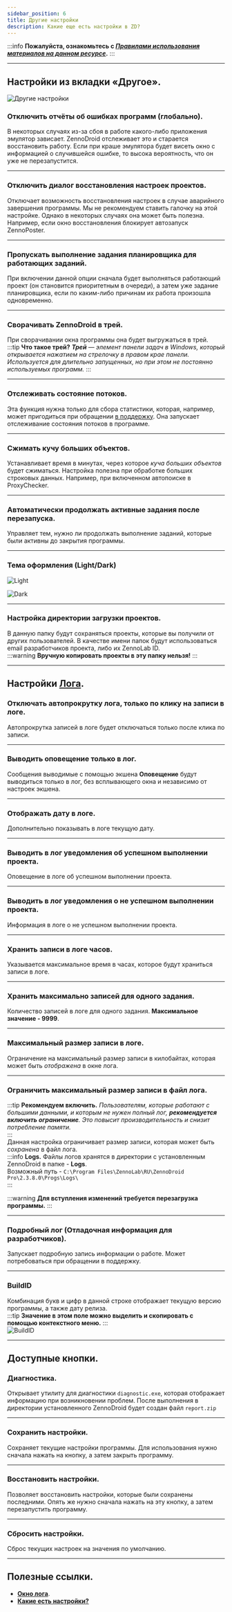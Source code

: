```yaml
---
sidebar_position: 6
title: Другие настройки
description: Какие еще есть настройки в ZD?
---
```


:::info **Пожалуйста, ознакомьтесь с [*Правилами использования материалов на данном ресурсе*](../Disclaimer).**
:::
_______________________________________________
## Настройки из вкладки «Другое».  

![Другие настройки](./assets/Other_Settings/Other_Settings_pic1.png)
  
### Отключить отчёты об ошибках программ (глобально).  
В некоторых случаях из-за сбоя в работе какого-либо приложения эмулятор зависает. ZennoDroid отслеживает это и старается восстановить работу. Если при краше эмулятора будет висеть окно с информацией о случившейся ошибке, то высока вероятность, что он уже не перезапустится.    
_______________________________________________
### Отключить диалог восстановления настроек проектов.  
Отключает возможность восстановления настроек в случае аварийного завершения программы. Мы не рекомендуем ставить галочку на этой настройке. Однако в некоторых случаях она может быть полезна. Например, если окно восстановления блокирует автозапуск ZennoPoster.  
_______________________________________________
### Пропускать выполнение задания планировщика для работающих заданий.  
При включении данной опции сначала будет выполняться работающий проект (он становится приоритетным в очереди), а затем уже задание планировщика, если по каким-либо причинам их работа произошла одновременно.  
_______________________________________________
### Сворачивать ZennoDroid в трей.  
При сворачивании окна программы она будет выгружаться в трей.  
:::tip **Что такое трей?**
***Трей** — элемент панели задач в Windows, который открывается нажатием на стрелочку в правом крае панели. Используется для длительно запущенных, но при этом не постоянно используемых программ.* 
:::  
_______________________________________________
### Отслеживать состояние потоков.  
Эта функция нужна только для сбора статистики, которая, например, может пригодиться при обращении [в поддержку](https://helpdesk.zennolab.com/ru/conversation/new). Она запускает отслеживание состояния потоков в программе.  
_______________________________________________
### Сжимать кучу больших объектов.  
Устанавливает время в минутах, через которое *куча больших объектов* будет сжиматься. Настройка полезна при обработке больших строковых данных. Например, при включенном автопоиске в ProxyChecker.  
_______________________________________________
### Автоматически продолжать активные задания после перезапуска.  
Управляет тем, нужно ли продолжать выполнение заданий, которые были активны до закрытия программы.  
_______________________________________________
### Тема оформления (Light/Dark)  
![Light](./assets/Other_Settings/Other_Settings_pic2.png)  

![Dark](./assets/Other_Settings/Other_Settings_pic3.png)
_______________________________________________
### Настройка директории загрузки проектов.  
В данную папку будут сохраняться проекты, которые вы получили от других пользователей. В качестве имени папок будут использоваться email разработчиков проекта, либо их ZennoLab ID.  
:::warning **Вручную копировать проекты в эту папку нельзя!**
::: 
_______________________________________________
## Настройки [Лога](../pm/Interface/Log_window).  
### Отключать автопрокрутку лога, только по клику на записи в логе. 
Автопрокрутка записей в логе будет отключаться только после клика по записи.  
_______________________________________________
### Выводить оповещение только в лог.  
Сообщения выводимые с помощью экшена **Оповещение** будут выводиться только в лог, без всплывающего окна и независимо от настроек экшена.  
_______________________________________________
### Отображать дату в логе.  
Дополнительно показывать в логе текущую дату.  
_______________________________________________
### Выводить в лог уведомления об успешном выполнении проекта.  
Оповещение в логе об успешном выполнении проекта.  
_______________________________________________
### Выводить в лог уведомления о не успешном выполнении проекта.  
Информация в логе о не успешном выполнении проекта.  
_______________________________________________
### Хранить записи в логе часов.  
Указывается максимальное время в часах, которое будут храниться записи в логе.  
_______________________________________________
### Хранить максимально записей для одного задания.  
Количество записей в логе для одного задания. **Максимальное значение - 9999**.  
_______________________________________________
### Максимальный размер записи в логе.  
Ограничение на максимальный размер записи в килобайтах, которая может быть *отображена* в окне лога.  
_______________________________________________
### Ограничить максимальный размер записи в файл лога.  
:::tip **Рекомендуем включить.**
*Пользователям, которые работают с большими данными, и которым не нужен полный лог, **рекомендуется включить ограничение**. Это повысит производительность и снизит потребление памяти.*  
:::   
Данная настройка ограничивает размер записи, которая может быть *сохранена* в файл лога.  
:::info **Logs.**
Файлы логов хранятся в директории с установленным ZennoDroid в папке - **Logs**.  
Возможный путь - `C:\Program Files\ZennoLab\RU\ZennoDroid Pro\2.3.8.0\Progs\Logs\`  
:::   

:::warning **Для вступления изменений требуется перезагрузка программы.**
:::  
_______________________________________________
### Подробный лог (Отладочная информация для разработчиков).  
Запускает подробную запись информации о работе. Может потребоваться при обращении в поддержку.  
_______________________________________________
### BuildID  
Комбинация букв и цифр в данной строке отображает текущую версию программы, а также дату релиза.  
:::tip **Значение в этом поле можно выделить и скопировать с помощью контекстного меню.**
:::  
![BuildID](./assets/Other_Settings/Other_Settings_pic4.gif)
_______________________________________________
## Доступные кнопки.  
### Диагностика.  
Открывает утилиту для диагностики `diagnostic.exe`, которая отображает информацию при возникновении проблем. После выполнения в директории установленного ZennoDroid будет создан файл `report.zip`  
_______________________________________________
### Сохранить настройки.  
Сохраняет текущие настройки программы. Для использования нужно сначала нажать на кнопку, а затем закрыть программу.  
_______________________________________________
### Восстановить настройки.  
Позволяет восстановить настройки, которые были сохранены последними. Опять же нужно сначала нажать на эту кнопку, а затем перезапустить программу.  
_______________________________________________
### Сбросить настройки.  
Сброс текущих настроек на значения по умолчанию.  
_______________________________________________
## Полезные ссылки.    
- [**Окно лога**](../pm/Interface/Log_window).  
- [**Какие есть настройки?**](../category/настройки)  